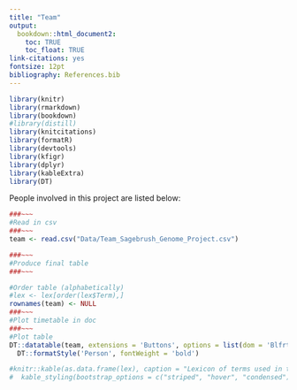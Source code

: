 ```yaml
---
title: "Team"
output:
  bookdown::html_document2: 
    toc: TRUE
    toc_float: TRUE
link-citations: yes
fontsize: 12pt
bibliography: References.bib
---
```


```r
library(knitr)
library(rmarkdown)
library(bookdown)
#library(distill)
library(knitcitations)
library(formatR)
library(devtools)
library(kfigr)
library(dplyr)
library(kableExtra)
library(DT)
```

People involved in this project are listed below:

```r
###~~~
#Read in csv
###~~~
team <- read.csv("Data/Team_Sagebrush_Genome_Project.csv") 

###~~~
#Produce final table
###~~~

#Order table (alphabetically)
#lex <- lex[order(lex$Term),]
rownames(team) <- NULL
###~~~
#Plot timetable in doc
###~~~
#Plot table
DT::datatable(team, extensions = 'Buttons', options = list(dom = 'Blfrtip', buttons = c('copy', 'csv', 'excel', 'pdf', 'print'), pageLength = 50), rownames= FALSE) %>%
  DT::formatStyle('Person', fontWeight = 'bold')

#knitr::kable(as.data.frame(lex), caption = "Lexicon of terms used in this course.") %>%
#  kable_styling(bootstrap_options = c("striped", "hover", "condensed"))

``` 
